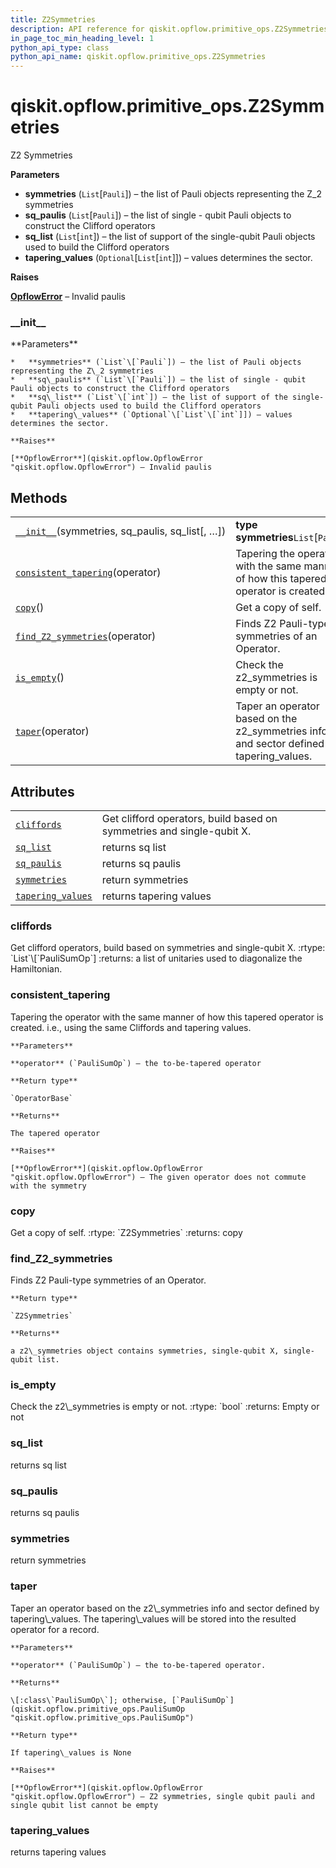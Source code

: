 ```yaml
---
title: Z2Symmetries
description: API reference for qiskit.opflow.primitive_ops.Z2Symmetries
in_page_toc_min_heading_level: 1
python_api_type: class
python_api_name: qiskit.opflow.primitive_ops.Z2Symmetries
---
```


<span id="qiskit-opflow-primitive-ops-z2symmetries" />

# qiskit.opflow\.primitive\_ops.Z2Symmetries

<Class id="qiskit.opflow.primitive_ops.Z2Symmetries" isDedicatedPage={true} github="https://github.com/qiskit/qiskit/tree/stable/0.17/qiskit/opflow/primitive_ops/tapered_pauli_sum_op.py" signature="Z2Symmetries(symmetries, sq_paulis, sq_list, tapering_values=None)" modifiers="class">
  Z2 Symmetries

  **Parameters**

  *   **symmetries** (`List`\[`Pauli`]) – the list of Pauli objects representing the Z\_2 symmetries
  *   **sq\_paulis** (`List`\[`Pauli`]) – the list of single - qubit Pauli objects to construct the Clifford operators
  *   **sq\_list** (`List`\[`int`]) – the list of support of the single-qubit Pauli objects used to build the Clifford operators
  *   **tapering\_values** (`Optional`\[`List`\[`int`]]) – values determines the sector.

  **Raises**

  [**OpflowError**](qiskit.opflow.OpflowError "qiskit.opflow.OpflowError") – Invalid paulis

  ### \_\_init\_\_

  <Function id="qiskit.opflow.primitive_ops.Z2Symmetries.__init__" signature="__init__(symmetries, sq_paulis, sq_list, tapering_values=None)">
    **Parameters**

    *   **symmetries** (`List`\[`Pauli`]) – the list of Pauli objects representing the Z\_2 symmetries
    *   **sq\_paulis** (`List`\[`Pauli`]) – the list of single - qubit Pauli objects to construct the Clifford operators
    *   **sq\_list** (`List`\[`int`]) – the list of support of the single-qubit Pauli objects used to build the Clifford operators
    *   **tapering\_values** (`Optional`\[`List`\[`int`]]) – values determines the sector.

    **Raises**

    [**OpflowError**](qiskit.opflow.OpflowError "qiskit.opflow.OpflowError") – Invalid paulis
  </Function>

  ## Methods

  |                                                                                                                                                                 |                                                                                            |
  | --------------------------------------------------------------------------------------------------------------------------------------------------------------- | ------------------------------------------------------------------------------------------ |
  | [`__init__`](#qiskit.opflow.primitive_ops.Z2Symmetries.__init__ "qiskit.opflow.primitive_ops.Z2Symmetries.__init__")(symmetries, sq\_paulis, sq\_list\[, …])    | **type symmetries**`List`\[`Pauli`]                                                        |
  | [`consistent_tapering`](#qiskit.opflow.primitive_ops.Z2Symmetries.consistent_tapering "qiskit.opflow.primitive_ops.Z2Symmetries.consistent_tapering")(operator) | Tapering the operator with the same manner of how this tapered operator is created.        |
  | [`copy`](#qiskit.opflow.primitive_ops.Z2Symmetries.copy "qiskit.opflow.primitive_ops.Z2Symmetries.copy")()                                                      | Get a copy of self.                                                                        |
  | [`find_Z2_symmetries`](#qiskit.opflow.primitive_ops.Z2Symmetries.find_Z2_symmetries "qiskit.opflow.primitive_ops.Z2Symmetries.find_Z2_symmetries")(operator)    | Finds Z2 Pauli-type symmetries of an Operator.                                             |
  | [`is_empty`](#qiskit.opflow.primitive_ops.Z2Symmetries.is_empty "qiskit.opflow.primitive_ops.Z2Symmetries.is_empty")()                                          | Check the z2\_symmetries is empty or not.                                                  |
  | [`taper`](#qiskit.opflow.primitive_ops.Z2Symmetries.taper "qiskit.opflow.primitive_ops.Z2Symmetries.taper")(operator)                                           | Taper an operator based on the z2\_symmetries info and sector defined by tapering\_values. |

  ## Attributes

  |                                                                                                                                           |                                                                       |
  | ----------------------------------------------------------------------------------------------------------------------------------------- | --------------------------------------------------------------------- |
  | [`cliffords`](#qiskit.opflow.primitive_ops.Z2Symmetries.cliffords "qiskit.opflow.primitive_ops.Z2Symmetries.cliffords")                   | Get clifford operators, build based on symmetries and single-qubit X. |
  | [`sq_list`](#qiskit.opflow.primitive_ops.Z2Symmetries.sq_list "qiskit.opflow.primitive_ops.Z2Symmetries.sq_list")                         | returns sq list                                                       |
  | [`sq_paulis`](#qiskit.opflow.primitive_ops.Z2Symmetries.sq_paulis "qiskit.opflow.primitive_ops.Z2Symmetries.sq_paulis")                   | returns sq paulis                                                     |
  | [`symmetries`](#qiskit.opflow.primitive_ops.Z2Symmetries.symmetries "qiskit.opflow.primitive_ops.Z2Symmetries.symmetries")                | return symmetries                                                     |
  | [`tapering_values`](#qiskit.opflow.primitive_ops.Z2Symmetries.tapering_values "qiskit.opflow.primitive_ops.Z2Symmetries.tapering_values") | returns tapering values                                               |

  ### cliffords

  <Attribute id="qiskit.opflow.primitive_ops.Z2Symmetries.cliffords">
    Get clifford operators, build based on symmetries and single-qubit X. :rtype: `List`\[`PauliSumOp`] :returns: a list of unitaries used to diagonalize the Hamiltonian.
  </Attribute>

  ### consistent\_tapering

  <Function id="qiskit.opflow.primitive_ops.Z2Symmetries.consistent_tapering" signature="consistent_tapering(operator)">
    Tapering the operator with the same manner of how this tapered operator is created. i.e., using the same Cliffords and tapering values.

    **Parameters**

    **operator** (`PauliSumOp`) – the to-be-tapered operator

    **Return type**

    `OperatorBase`

    **Returns**

    The tapered operator

    **Raises**

    [**OpflowError**](qiskit.opflow.OpflowError "qiskit.opflow.OpflowError") – The given operator does not commute with the symmetry
  </Function>

  ### copy

  <Function id="qiskit.opflow.primitive_ops.Z2Symmetries.copy" signature="copy()">
    Get a copy of self. :rtype: `Z2Symmetries` :returns: copy
  </Function>

  ### find\_Z2\_symmetries

  <Function id="qiskit.opflow.primitive_ops.Z2Symmetries.find_Z2_symmetries" signature="find_Z2_symmetries(operator)" modifiers="classmethod">
    Finds Z2 Pauli-type symmetries of an Operator.

    **Return type**

    `Z2Symmetries`

    **Returns**

    a z2\_symmetries object contains symmetries, single-qubit X, single-qubit list.
  </Function>

  ### is\_empty

  <Function id="qiskit.opflow.primitive_ops.Z2Symmetries.is_empty" signature="is_empty()">
    Check the z2\_symmetries is empty or not. :rtype: `bool` :returns: Empty or not
  </Function>

  ### sq\_list

  <Attribute id="qiskit.opflow.primitive_ops.Z2Symmetries.sq_list">
    returns sq list
  </Attribute>

  ### sq\_paulis

  <Attribute id="qiskit.opflow.primitive_ops.Z2Symmetries.sq_paulis">
    returns sq paulis
  </Attribute>

  ### symmetries

  <Attribute id="qiskit.opflow.primitive_ops.Z2Symmetries.symmetries">
    return symmetries
  </Attribute>

  ### taper

  <Function id="qiskit.opflow.primitive_ops.Z2Symmetries.taper" signature="taper(operator)">
    Taper an operator based on the z2\_symmetries info and sector defined by tapering\_values. The tapering\_values will be stored into the resulted operator for a record.

    **Parameters**

    **operator** (`PauliSumOp`) – the to-be-tapered operator.

    **Returns**

    \[:class\`PauliSumOp\`]; otherwise, [`PauliSumOp`](qiskit.opflow.primitive_ops.PauliSumOp "qiskit.opflow.primitive_ops.PauliSumOp")

    **Return type**

    If tapering\_values is None

    **Raises**

    [**OpflowError**](qiskit.opflow.OpflowError "qiskit.opflow.OpflowError") – Z2 symmetries, single qubit pauli and single qubit list cannot be empty
  </Function>

  ### tapering\_values

  <Attribute id="qiskit.opflow.primitive_ops.Z2Symmetries.tapering_values">
    returns tapering values
  </Attribute>
</Class>

